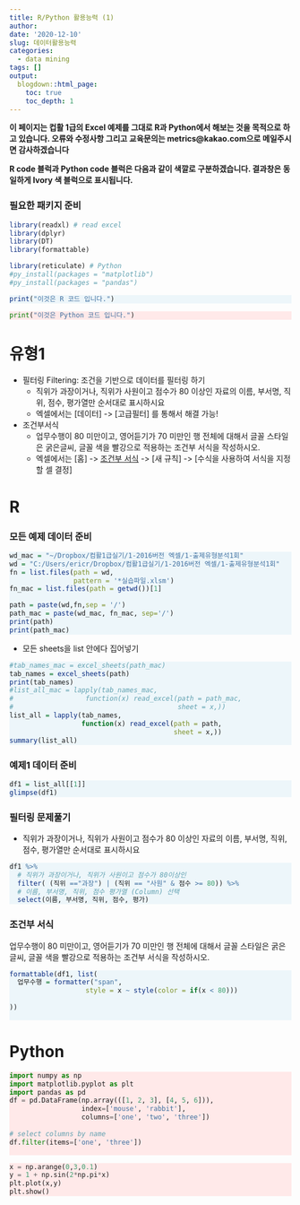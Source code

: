 ```yaml
---
title: R/Python 활용능력 (1)
author:
date: '2020-12-10'
slug: 데이터활용능력
categories:
  - data mining
tags: []
output:
  blogdown::html_page:
    toc: true
    toc_depth: 1
---
```


<style>
div.rcode pre { background-color:#fffff0; }
div.rcode pre.r { background-color:#EDF6FA; }
</style>

<style>
div.pycode pre { background-color:#fffff0; }
div.pycode pre.python { background-color:#FFE9E9; }
</style>

**이 페이지는 컵활 1급의 Excel 예제를 그대로 R과 Python에서 해보는 것을 목적으로 하고 있습니다. 오류와 수정사항 그리고 교육문의는 metrics@kakao.com으로 메일주시면 감사하겠습니다**

**R code 블럭과 Python code 블럭은 다음과 같이 색깔로 구분하겠습니다. 결과창은 동일하게 Ivory 색 블럭으로 표시됩니다.**

### 필요한 패키지 준비
```r
library(readxl) # read excel
library(dplyr)
library(DT)
library(formattable)

library(reticulate) # Python
#py_install(packages = "matplotlib")
#py_install(packages = "pandas")
```

<div class = "rcode">
```r
print("이것은 R 코드 입니다.")
```
</div>

<div class = "pycode">
```python
print("이것은 Python 코드 입니다.")
```
</div>


# 유형1
- 필터링 Filtering: 조건을 기반으로 데이터를 필터링 하기
  - 직위가 과장이거나, 직위가 사원이고 점수가 80 이상인 자료의 이름, 부서명, 직위, 점수, 평가열만 순서대로 표시하시요
  - 엑셀에서는 [데이터] -> [고급필터] 를 통해서 해결 가능!
- 조건부서식
  - 업무수행이 80 미만이고, 영어듣기가 70 미만인 행 전체에 대해서 글꼴 스타일은 굵은글씨, 글꼴 색을 빨강으로 적용하는 조건부 서식을 작성하시오.
  - 엑셀에서는 [홈] -> [조건부 서식] -> [새 규칙] -> [수식을 사용하여 서식을 지정할 셀 결정]



# R 

### 모든 예제 데이터 준비
<div class = "rcode">
```r
wd_mac = "~/Dropbox/컴활1급실기/1-2016버전 엑셀/1-출제유형분석1회"
wd = "C:/Users/ericr/Dropbox/컴활1급실기/1-2016버전 엑셀/1-출제유형분석1회"
fn = list.files(path = wd,
                pattern = '*실습파일.xlsm')
fn_mac = list.files(path = getwd())[1]

path = paste(wd,fn,sep = '/')
path_mac = paste(wd_mac, fn_mac, sep='/')
print(path)
print(path_mac)
```
</div>


- 모든 sheets을 list 안에다 집어넣기

<div class = "rcode">
```r
#tab_names_mac = excel_sheets(path_mac)
tab_names = excel_sheets(path)
print(tab_names)
#list_all_mac = lapply(tab_names_mac, 
#                  function(x) read_excel(path = path_mac,
#                                         sheet = x,))
list_all = lapply(tab_names, 
                  function(x) read_excel(path = path,
                                         sheet = x,))
summary(list_all)
```
</div>

### 예제1 데이터 준비
<div class = "rcode">
```r
df1 = list_all[[1]]
glimpse(df1)
```
</div>

### 필터링 문제풀기

- 직위가 과장이거나, 직위가 사원이고 점수가 80 이상인 자료의 이름, 부서명, 직위, 점수, 평가열만 순서대로 표시하시요

<div class = "rcode">
```r
df1 %>% 
  # 직위가 과장이거나, 직위가 사원이고 점수가 80이상인
  filter( (직위 =="과장") | (직위 == "사원" & 점수 >= 80)) %>% 
  # 이름, 부서명, 직위, 점수 평가열 (Column) 선택
  select(이름, 부서명, 직위, 점수, 평가)
```
</div>

### 조건부 서식

업무수행이 80 미만이고, 영어듣기가 70 미만인 행 전체에 대해서 글꼴 스타일은 굵은글씨, 글꼴 색을 빨강으로 적용하는 조건부 서식을 작성하시오.

<div class = "rcode">
```r
formattable(df1, list(
  업무수행 = formatter("span",
                   style = x ~ style(color = if(x < 80)))
  
))
  
```
</div>

# Python


<div class = "pycode">
```python
import numpy as np
import matplotlib.pyplot as plt
import pandas as pd
df = pd.DataFrame(np.array(([1, 2, 3], [4, 5, 6])),
                  index=['mouse', 'rabbit'],
                  columns=['one', 'two', 'three'])
                  
# select columns by name
df.filter(items=['one', 'three'])
                  
```
```python
x = np.arange(0,3,0.1)
y = 1 + np.sin(2*np.pi*x)
plt.plot(x,y)
plt.show()
```


</div>